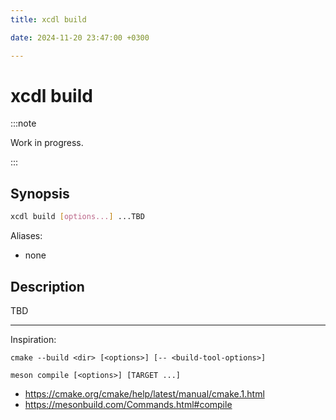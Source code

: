 ```yaml
---
title: xcdl build

date: 2024-11-20 23:47:00 +0300

---
```


# xcdl build

:::note

Work in progress.

:::

## Synopsis

```sh
xcdl build [options...] ...TBD
```

Aliases:

- none

## Description

TBD

---

Inspiration:

```
cmake --build <dir> [<options>] [-- <build-tool-options>]

meson compile [<options>] [TARGET ...]
```

- https://cmake.org/cmake/help/latest/manual/cmake.1.html
- https://mesonbuild.com/Commands.html#compile
